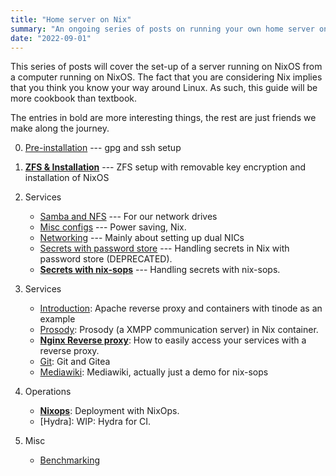 ```yaml
---
title: "Home server on Nix"
summary: "An ongoing series of posts on running your own home server on Nix."
date: "2022-09-01"
---
```


This series of posts will cover the set-up of a server running on NixOS from a
computer running on NixOS. The fact that you are considering Nix implies that
you think you know your way around Linux. As such, this guide will be more
cookbook than textbook.

The entries in bold are more interesting things, the rest are just friends we
make along the journey.

0. [Pre-installation](./nix/pre-installation/) --- gpg and ssh setup
1. [**ZFS & Installation**](./nix/installation/) --- ZFS setup with removable key encryption and installation of NixOS
2. Services
   - [Samba and NFS](./nix/samba/) --- For our network drives
   - [Misc configs](./nix/misc-configs/) --- Power saving, Nix.
   - [Networking](./nix/networking/) --- Mainly about setting up dual NICs
   - [Secrets with password store](./nix/password-store/) --- Handling secrets in Nix with password store (DEPRECATED).
   - [**Secrets with nix-sops**](./nix/nix-sops/) --- Handling secrets with nix-sops.
3. Services
   - [Introduction](./nix/apache/): Apache reverse proxy and containers with tinode as an example
   - [Prosody](./nix/prosody/): Prosody (a XMPP communication server) in Nix container.
   - [**Nginx Reverse proxy**](./nix/nginx-reverse-proxy/): How to easily access your services with a reverse proxy.
   - [Git](./nix/gitea/): Git and Gitea
   - [Mediawiki](./nix/mediawiki/): Mediawiki, actually just a demo for nix-sops
4. Operations

   - [**Nixops**](./nix/nixops/): Deployment with NixOps.
   - [Hydra]: WIP: Hydra for CI.

5. Misc
   - [Benchmarking](./benchmarking/)
